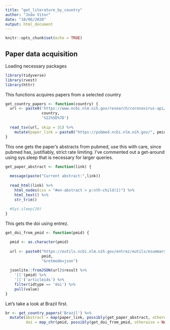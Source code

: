 ```yaml
---
title: "get_literature_by_country"
author: "João Vitor"
date: "10/06/2020"
output: html_document
---
```


```r
knitr::opts_chunk$set(echo = TRUE)
```

## Paper data acquisition

Loading necessary packages

```r
library(tidyverse)
library(rvest)
library(httr)
```

This functions acquires papers from a selected country

```r
get_country_papers <- function(country) {
  url <- paste0('https://www.ncbi.nlm.nih.gov/research/coronavirus-api/export/tsv?filters=%7B%22countries%22%3A%5B%22', 
                country,
                '%22%5D%7D')
  
  read_tsv(url, skip = 31) %>% 
    mutate(paper_link = paste0("https://pubmed.ncbi.nlm.nih.gov/", pmid))
}
```

This one gets the paper's abstracts from pubmed, use this with care, since
pubmed has, justifiably, strict rate limiting. I've commented out a get-around using sys.sleep
that is necessary for larger queries.

```r
get_paper_abstract <- function(link) {
  
  message(paste("Current abstract:",link))
  
  read_html(link) %>% 
    html_nodes(css = "#en-abstract > p:nth-child(1)") %>% 
    html_text() %>% 
    str_trim()
  
  #Sys.sleep(20)
}
```

This gets the doi using entrez.

```r
get_doi_from_pmid <- function(pmid) {

  pmid <- as.character(pmid)
  
  url <- paste0("https://eutils.ncbi.nlm.nih.gov/entrez/eutils/esummary.fcgi?db=pubmed&id=",
                pmid,
                "&retmode=json")
  
  jsonlite::fromJSON(url)$result %>% 
    '[['(pmid) %>% 
    '[['('articleids') %>% 
    filter(idtype == 'doi') %>% 
    pull(value)
}
```

Let's take a look at Brazil first.

```r
br <- get_country_papers('Brazil') %>% 
  mutate(abstract = map(paper_link, possibly(get_paper_abstract, otherwise = NA)),
         doi = map_chr(pmid, possibly(get_doi_from_pmid, otherwise = NA)))
```


